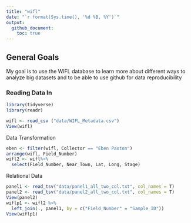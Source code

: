 ```yaml
---
title: "wifl"
date: "`r format(Sys.time(), '%d %B, %Y')`"
output: 
  github_document:
    toc: true
---
```


## General Goals
My goal is to use the WIFL database to learn more about different ways to analyze big datasets and to be able to use github for data reproducibility 

### Reading Data In

```r
library(tidyverse)
library(readr)

wifl <- read_csv ("data/WIFL_Metadata.csv")
View(wifl)
```
Data Transformation
```r
eben <- filter(wifl, Collector == "Eben Paxton")
arrange(wifl, Field_Number)
wifl2 <- wifl%>%
  select(Field_Number, Near_Town, Lat, Long, Stage)
```

Relational Data
```r
panel1 <- read_tsv("data/panel1_all_two_col.txt", col_names = T)
panel2 <- read_tsv("data/panel2_all_two_col.txt", col_names = T)
View(panel2)
wiflp1 <- wifl2 %>%
  left_join(., panel1, by = c("Field_Number" = "Sample_ID"))
View(wiflp1)
```



